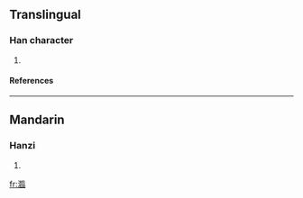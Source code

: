 ==Translingual==
===Han character===
{{Han char|rn=85|rad=水|as=17|sn=20|four=|canj=水尸中口 (ESLR)}}
# {{defn|Han|sort=水17}}
====References====
{{Han ref|kx=0661.070|dkj=18700|dj=1070.270|hdz=31787.030|uh=7036|ud=28726}}

----
==Mandarin==
===Hanzi===
{{cmn-hanzi|pin=[[lín]] ([[lin2]])|wg=lin<sup>2</sup>}}
# {{defn|Mandarin}}

[[fr:瀶]]